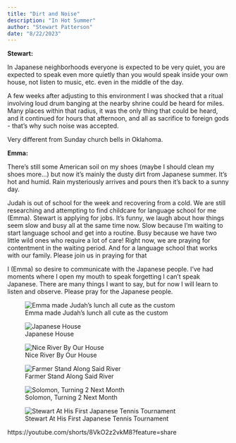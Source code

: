 ```yaml
---
title: "Dirt and Noise"
description: "In Hot Summer"
author: "Stewart Patterson"
date: "8/22/2023"
---
```


**Stewart:**

In Japanese neighborhoods everyone is expected to be very quiet, you are expected to speak even more quietly than you would speak inside your own house, not listen to music, etc. even in the middle of the day.

A few weeks after adjusting to this environment I was shocked that a ritual involving loud drum banging at the nearby shrine could be heard for miles. Many places within that radius, it was the only thing that could be heard, and it continued for hours that afternoon, and all as sacrifice to foreign gods - that's why such noise was accepted.

Very different from Sunday church bells in Oklahoma.

**Emma:**

There’s still some American soil on my shoes (maybe I should clean my shoes more…) but now it’s mainly the dusty dirt from Japanese summer. 
It’s hot and humid. Rain mysteriously arrives and pours then it’s back to a sunny day. 

Judah is out of school for the week and recovering from a cold. We are still researching and attempting to find childcare for language school for me (Emma). Stewart is applying for jobs. 
It’s funny, we laugh about how things seem slow and busy all at the same time now. Slow because I’m waiting to start language school and get into a routine. Busy because we have two little wild ones who require a lot of care! 
Right now, we are praying for contentment in the waiting period. And for a language school that works with our family. Please join us in praying for that

I (Emma) so desire to communicate with the Japanese people. I’ve had moments where I open my mouth to speak forgetting I can’t speak Japanese. There are many things I want to say, but for now I will learn to listen and observe. Please pray for the Japanese people.

![Emma made Judah's lunch all cute as the custom](images/bento.jpg)

![Japanese House](images/house.jpg)

![Nice River By Our House](images/river.jpg)

![Farmer Stand Along Said River](images/stand.jpg)

![Solomon, Turning 2 Next Month](images/sol.jpg)

![Stewart At His First Japanese Tennis Tournament](images/tennis.jpg)

https://youtube.com/shorts/8VkO2z2vkM8?feature=share